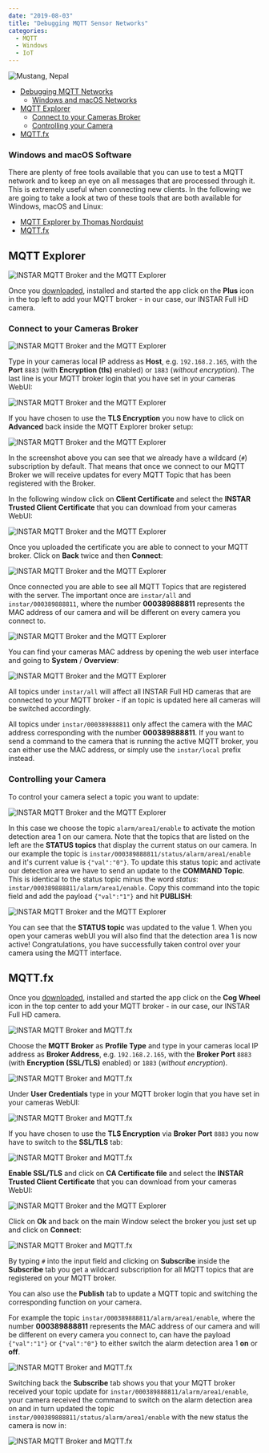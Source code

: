 ```yaml
---
date: "2019-08-03"
title: "Debugging MQTT Sensor Networks"
categories:
  - MQTT
  - Windows
  - IoT
---
```


![Mustang, Nepal](./photo-kt456d_645dhfh6dgjkhg4_d.jpg)


<!-- TOC -->

- [Debugging MQTT Networks](#debugging-mqtt-networks)
  - [Windows and macOS Networks](#windows-and-macos-networks)
- [MQTT Explorer](#mqtt-explorer)
  - [Connect to your Cameras Broker](#connect-to-your-cameras-broker)
  - [Controlling your Camera](#controlling-your-camera)
- [MQTT.fx](#mqttfx)

<!-- /TOC -->

### Windows and macOS Software


There are plenty of free tools available that you can use to test a MQTT network and to keep an eye on all messages that are processed through it. This is extremely useful when connecting new clients. In the following we are going to take a look at two of these tools that are both available for Windows, macOS and Linux:


* [MQTT Explorer by Thomas Nordquist](http://mqtt-explorer.com)
* [MQTT.fx](https://mqttfx.jensd.de)



## MQTT Explorer

![INSTAR MQTT Broker and the MQTT Explorer](./MQTT_Explorer_01.png)


Once you [downloaded](http://mqtt-explorer.com), installed and started the app click on the __Plus__ icon in the top left to add your MQTT broker - in our case, our INSTAR Full HD camera.


### Connect to your Cameras Broker


![INSTAR MQTT Broker and the MQTT Explorer](./MQTT_Explorer_02.png)


Type in your cameras local IP address as __Host__, e.g. `192.168.2.165`, with the __Port__ `8883` (with __Encryption (tls)__ enabled) or `1883`  (_without encryption_). The last line is your MQTT broker login that you have set in your cameras WebUI:


![INSTAR MQTT Broker and the MQTT Explorer](./MQTT_Explorer_03.png)


If you have chosen to use the __TLS Encryption__ you now have to click on __Advanced__ back inside the MQTT Explorer broker setup:


![INSTAR MQTT Broker and the MQTT Explorer](./MQTT_Explorer_04.png)


In the screenshot above you can see that we already have a wildcard (`#`) subscription by default. That means that once we connect to our MQTT Broker we will receive updates for every MQTT Topic that has been registered with the Broker.


In the following window click on __Client Certificate__ and select the __INSTAR Trusted Client Certificate__ that you can download from your cameras WebUI:


![INSTAR MQTT Broker and the MQTT Explorer](./MQTT_Explorer_05.png)


Once you uploaded the certificate you are able to connect to your MQTT broker. Click on __Back__ twice and then __Connect__:


![INSTAR MQTT Broker and the MQTT Explorer](./MQTT_Explorer_06.png)


Once connected you are able to see all MQTT Topics that are registered with the server. The important once are `instar/all` and `instar/000389888811`, where the number __000389888811__ represents the MAC address of our camera and will be different on every camera you connect to.


![INSTAR MQTT Broker and the MQTT Explorer](./MQTT_Explorer_07a.png)


You can find your cameras MAC address by opening the web user interface and going to __System__ / __Overview__:


![INSTAR MQTT Broker and the MQTT Explorer](./MQTT_Explorer_07b.png)


All topics under `instar/all` will affect all INSTAR Full HD cameras that are connected to your MQTT broker - if an topic is updated here all cameras will be switched accordingly.


All topics under `instar/000389888811` only affect the camera with the MAC address corresponding with the number __000389888811__. If you want to send a command to the camera that is running the active MQTT broker, you can either use the MAC address, or simply use the `instar/local` prefix instead.


### Controlling your Camera

To control your camera select a topic you want to update:


![INSTAR MQTT Broker and the MQTT Explorer](./MQTT_Explorer_08.png)


In this case we choose the topic `alarm/area1/enable` to activate the motion detection area 1 on our camera. Note that the topics that are listed on the left are the __STATUS topics__ that display the current status on our camera. In our example the topic is `instar/000389888811/status/alarm/area1/enable` and it's current value is `{"val":"0"}`. To update this status topic and activate our detection area we have to send an update to the __COMMAND Topic__. This is identical to the status topic minus the word _status_: `instar/000389888811/alarm/area1/enable`. Copy this command into the topic field and add the payload `{"val":"1"}` and hit __PUBLISH__:


![INSTAR MQTT Broker and the MQTT Explorer](./MQTT_Explorer_09.png)


You can see that the __STATUS topic__ was updated to the value 1. When you open your cameras webUI you will also find that the detection area 1 is now active! Congratulations, you have successfully taken control over your camera using the MQTT interface.






## MQTT.fx

Once you [downloaded](https://mqttfx.jensd.de), installed and started the app click on the __Cog Wheel__ icon in the top center to add your MQTT broker - in our case, our INSTAR Full HD camera.


![INSTAR MQTT Broker and MQTT.fx](./MQTT_fx_01.png)


Choose the __MQTT Broker__ as __Profile Type__ and type in your cameras local IP address as __Broker Address__, e.g. `192.168.2.165`, with the __Broker Port__ `8883` (with __Encryption (SSL/TLS)__ enabled) or `1883`  (_without encryption_).


![INSTAR MQTT Broker and MQTT.fx](./MQTT_fx_02.png)


Under __User Credentials__ type in your MQTT broker login that you have set in your cameras WebUI:


![INSTAR MQTT Broker and MQTT.fx](./MQTT_fx_03.png)


If you have chosen to use the __TLS Encryption__ via __Broker Port__ `8883` you now have to switch to the __SSL/TLS__ tab:


![INSTAR MQTT Broker and MQTT.fx](./MQTT_fx_04.png)


__Enable SSL/TLS__ and click on __CA Certificate file__ and select the __INSTAR Trusted Client Certificate__ that you can download from your cameras WebUI:


![INSTAR MQTT Broker and the MQTT Explorer](./MQTT_Explorer_03.png)


Click on __Ok__ and back on the main Window select the broker you just set up and click on __Connect__:


![INSTAR MQTT Broker and MQTT.fx](./MQTT_fx_05.png)


By typing `#` into the input field and clicking on __Subscribe__ inside the __Subscribe__ tab you get a wildcard subscription for all MQTT topics that are registered on your MQTT broker.


You can also use the __Publish__ tab to update a MQTT topic and switching the corresponding function on your camera.


For example the topic `instar/000389888811/alarm/area1/enable`, where the number __000389888811__ represents the MAC address of our camera and will be different on every camera you connect to, can have the payload `{"val":"1"}` or `{"val":"0"}` to either switch the alarm detection area 1 __on__ or __off__.


![INSTAR MQTT Broker and MQTT.fx](./MQTT_fx_06.png)


Switching back the __Subscribe__ tab shows you that your MQTT broker received your topic update for `instar/000389888811/alarm/area1/enable`, your camera received the command to switch on the alarm detection area on and in turn updated the topic `instar/000389888811/status/alarm/area1/enable` with the new status the camera is now in:


![INSTAR MQTT Broker and MQTT.fx](./MQTT_fx_07.png)